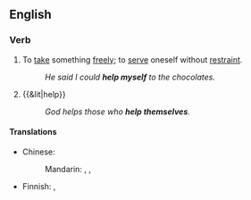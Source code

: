 ==English==

===Verb===
{{infl|en|verb|head=to [[help]] [[oneself]]}}

# {{reflexive}} To [[take]] something [[freely]]; to [[serve]] oneself without [[restraint]].
#: ''He said I could '''help myself''' to the chocolates.''
# {{&lit|help}}
#: ''God helps those who '''help themselves'''.''

====Translations====
{{trans-top|to take something freely}}
* Chinese:
*: Mandarin: {{t|cmn|自己拿|tr=zìjǐ ná|sc=Hani}}, {{t|zh|請便|sc=Hani}}, {{t|zh|请便|tr=qǐngbiàn|sc=Hani}}
{{trans-mid}}
* Finnish: {{t|fi|saada ottaa}}, {{t|fi|voida ottaa}}
{{trans-bottom}}